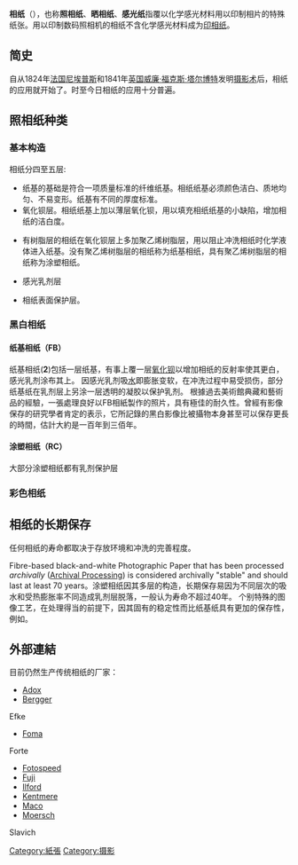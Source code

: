 {{Unreferenced |time=2013-05-09T17:21:22+00:00 }}

'''相纸'''（{{lang-en|Photographic paper}}），也称'''照相纸'''、'''晒相纸'''、'''感光纸'''指覆以化学感光材料用以印制相片的特殊纸张。用以印制数码照相机的相纸不含化学感光材料成为[[打印相纸|印相纸]]。

==简史==

自从1824年[[法国|法国]][[尼埃普斯|尼埃普斯]]和1841年[[英国|英国]][[威廉·福克斯·塔尔博特|威廉·福克斯·塔尔博特]]发明[[摄影|摄影术]]后，相纸的应用就开始了。时至今日相纸的应用十分普遍。

==照相纸种类==

=== 基本构造 ===

相纸分四至五层:

*纸基的基础是符合一项质量标准的纤维纸基。相纸纸基必须颜色洁白、质地均匀、不易变形。纸基有不同的厚度标准。
*氧化钡层。相纸纸基上加以薄层氧化钡，用以填充相纸纸基的小缺陷，增加相纸的洁白度。

*有树脂层的相纸在氧化钡层上多加聚乙烯树脂层，用以阻止冲洗相纸时化学液体进入纸基。没有聚乙烯树脂层的相纸称为纸基相纸，具有聚乙烯树脂层的相纸称为涂塑相纸。

*感光乳剂层

*相纸表面保护层。

=== 黑白相纸 ===

==== 纸基相纸（FB）====

纸基相纸('''2''')包括一层纸基，有事上覆一层[[氧化钡|氧化钡]]以增加相纸的反射率使其更白，感光乳剂涂布其上。
因感光乳剂吸[[水|水]]即膨胀变软，在冲洗过程中易受损伤，部分纸基纸在乳剂层上另涂一层透明的凝胶以保护乳剂。
根據過去美術館典藏和藝術品的經驗，一張處理良好以FB相紙製作的照片，具有極佳的耐久性。曾經有影像保存的研究學者肯定的表示，它所記錄的黑白影像比被攝物本身甚至可以保存更長的時間，估計大約是一百年到三佰年。

==== 涂塑相纸（RC）====

大部分涂塑相纸都有乳剂保护层

=== 彩色相纸 ===

==相纸的长期保存==

任何相纸的寿命都取决于存放环境和冲洗的完善程度。

Fibre-based black-and-white Photographic Paper that has been processed ''archivally'' ([[Archival_Processing|Archival Processing]]) is considered archivally "stable" and should last at least 70 years。涂塑相纸因其多层的构造，长期保存易因为不同层次的吸水和受热膨胀率不同造成乳剂层脱落，一般认为寿命不超过40年。 个别特殊的图像工艺，在处理得当的前提下，因其固有的稳定性而比纸基纸具有更加的保存性，例如。

==外部連結==

目前仍然生产传统相纸的厂家：

*[http://www.adoxfilm.de Adox] {{Wayback|url=http://www.adoxfilm.de/ |date=20151125095438 }}
*[http://www.bergger.fr Bergger] {{Wayback|url=http://www.bergger.fr/ |date=20210309200341 }}
Efke
*[http://www.foma.cz Foma] {{Wayback|url=http://www.foma.cz/ |date=20210417214539 }}
Forte
*[http://www.fotospeed.co.uk Fotospeed] {{Wayback|url=http://www.fotospeed.co.uk/ |date=20080820131831 }}
*[http://www.fujifilm.com Fuji] {{Wayback|url=http://www.fujifilm.com/ |date=20070115155539 }}
*[http://www.ilford.com Ilford] {{Wayback|url=http://www.ilford.com/ |date=20210425225438 }}
*[http://www.kentmere.co.uk Kentmere] {{Wayback|url=http://www.kentmere.co.uk/ |date=20180312001009 }}
*[http://www.mahn.net Maco] {{Wayback|url=http://www.mahn.net/ |date=20210426031648 }}
*[http://www.moersch-photochemie.de Moersch] {{Wayback|url=http://www.moersch-photochemie.de/ |date=20210227084335 }}
Slavich

[[Category:紙張|Category:紙張]]
[[Category:摄影|Category:摄影]]